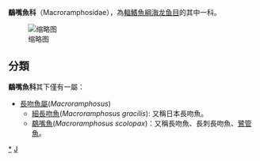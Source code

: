 {{Automatic taxobox
| color = pink
| taxon = Macroramphosidae
| image =Aestr_u0.png
| image_width = 240px
| image_caption =
| authority = Bleeker, 1879
| subdivision_ranks = [[屬|屬]]
| subdivision = 
*見內文
}}
'''鷸嘴魚科'''（Macroramphosidae），為[[輻鰭魚綱|輻鰭魚綱]][[海龙鱼目|海龙鱼目]]的其中一科。

[[File:Macroramphosus_scolopax1.jpg|缩略图]]

== 分類 ==
'''鷸嘴魚科'''其下僅有一屬：
* [[長吻魚屬|長吻魚屬]](''Macroramphosus'')
**[[細長吻魚|細長吻魚]](''Macroramphosus gracilis''): 又稱日本長吻魚。
**[[鷸嘴魚|鷸嘴魚]](''Macroramphosus scolopax'')：又稱長吻魚、長刺長吻魚、[[鷺管魚|鷺管魚]]。
{{Taxonbar|from=Q10672751}}

[[Category:鷸嘴魚科|*]]
[[Category:海龙鱼目|J]]